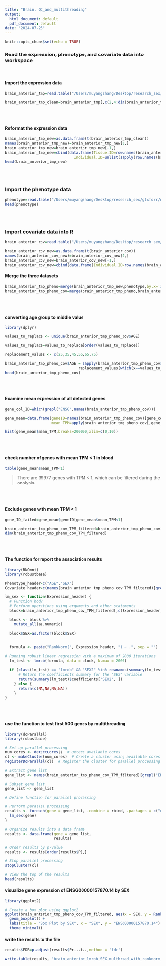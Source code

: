 ```yaml
---
title: "Brain. QC_and_multithreading"
output:
  html_document: default
  pdf_document: default
date: "2024-07-26"
---
```


```r
knitr::opts_chunk$set(echo = TRUE)
```




### Read the expression, phenotype, and covariate data into workspace

<br>

#### Import the expression data 
```r
brain_anterior_tmp=read.table("/Users/muyangzhang/Desktop/research_sex/gtxforr/tpm_tissue/gene_tpm_brain_anterior_cingulate_cortex_ba24.gct",stringsAsFactors = F,header=T,skip=2,check.names = F,sep='\t')

brain_anterior_tmp_clean=brain_anterior_tmp[,c(2,4:dim(brain_anterior_tmp)[2])]

```

<br>
<br>

#### Reformat the expression data 
```r

brain_anterior_tmp_new=as.data.frame(t(brain_anterior_tmp_clean))
names(brain_anterior_tmp_new)=brain_anterior_tmp_new[1,]
brain_anterior_tmp_new=brain_anterior_tmp_new[-1,]
brain_anterior_tmp_new=cbind(data.frame(Tissue.ID=row.names(brain_anterior_tmp_new),
                               Individual.ID=unlist(sapply(row.names(brain_anterior_tmp_new),function(x) sub("^([^\\-]+\\-[^\\-]+).*", "\\1", x)))),brain_anterior_tmp_new)
head(brain_anterior_tmp_new)
```

<br>
<br>

### Import the phenotype data

```r

phenotype=read.table("/Users/muyangzhang/Desktop/research_sex/gtxforr/metadata_files/GTEx_Analysis_v8_Annotations_SubjectPhenotypesDS.txt", stringsAsFactors = F,header=T,check.names = F,sep='\t')
head(phenotype)

```

<br>
<br>

### Import covariate data into R

```r

brain_anterior_cov=read.table("/Users/muyangzhang/Desktop/research_sex/gtxforr/cis_qtl/GTEx_Analysis_v8_eQTL_covariates/Brain_Anterior_cingulate_cortex_BA24.v8.covariates.txt",stringsAsFactors = F,header=T,check.names = F,sep='\t')

brain_anterior_cov_new=as.data.frame(t(brain_anterior_cov))
names(brain_anterior_cov_new)=brain_anterior_cov_new[1,]
brain_anterior_cov_new=brain_anterior_cov_new[-1,]
brain_anterior_cov_new=cbind(data.frame(Individual.ID=row.names(brain_anterior_cov_new)),brain_anterior_cov_new)

```


#### Merge the three datasets

```r

brain_anterior_tmp_pheno=merge(brain_anterior_tmp_new,phenotype,by.x='Individual.ID',by.y='SUBJID')
brain_anterior_tmp_pheno_cov=merge(brain_anterior_tmp_pheno,brain_anterior_cov_new,by='Individual.ID')

```


<br>
<br>

#### converting age group to middle value
```r
library(dplyr)

values_to_replace <- unique(brain_anterior_tmp_pheno_cov$AGE)
```


```r
values_to_replace=values_to_replace[order(values_to_replace)]

replacement_values <- c(25,35,45,55,65,75)

brain_anterior_tmp_pheno_cov$AGE = sapply(brain_anterior_tmp_pheno_cov$AGE, function(x)
                                 replacement_values[which(x==values_to_replace)])
head(brain_anterior_tmp_pheno_cov)
```

<br>
<br>

#### Examine mean expression of all detected genes

```r

gene_col_ID=which(grepl("ENSG",names(brain_anterior_tmp_pheno_cov)))

gene_mean=data.frame(geneID=names(brain_anterior_tmp_pheno_cov)[gene_col_ID],
                     mean_TPM=apply(brain_anterior_tmp_pheno_cov[,gene_col_ID],2,function(x) mean(as.numeric(x))))

hist(gene_mean$mean_TPM,breaks=200000,xlim=c(0,10))
```
<br>
<br>

#### check number of genes with mean TPM < 1 in blood

```r

table(gene_mean$mean_TPM<1)
```
> There are 39977 genes with TPM < 1, which can be filtered during the analysis.

<br>
<br>

#### Exclude genes with mean TPM < 1
```r

gene_ID_failed=gene_mean$geneID[gene_mean$mean_TPM<1]

brain_anterior_tmp_pheno_cov_TPM_filtered=brain_anterior_tmp_pheno_cov[,!names(brain_anterior_tmp_pheno_cov) %in%gene_ID_failed]
dim(brain_anterior_tmp_pheno_cov_TPM_filtered)
```


<br>
<br>


#### The function for report the association results 

```r
library(RNOmni)
library(robustbase)

Phenotype_header=c("AGE","SEX")
Covariate_header=c(names(brain_anterior_tmp_pheno_cov_TPM_filtered)[grepl('Inferred',names(brain_anterior_tmp_pheno_cov_TPM_filtered))],"PC1","PC2","PC3","PC4","PC5")

lm_sex <- function(Expression_header) {
  # Function body
  # Perform operations using arguments and other statements
  block=brain_anterior_tmp_pheno_cov_TPM_filtered[,c(Expression_header,Phenotype_header,Covariate_header)]

  block <- block %>%
    mutate_all(as.numeric)
  
  block$SEX=as.factor(block$SEX)
  
  
  formula <- paste("RankNorm(", Expression_header, ") ~ .", sep = "")

# Running robust linear regression with a maximum of 2000 iterations
  lm_test <- lmrob(formula, data = block, k.max = 2000)
  
  if (class(lm_test) == "lmrob" && "SEX2" %in% rownames(summary(lm_test)$coefficients)) {
      # Return the coefficients summary for the 'SEX' variable
      return(summary(lm_test)$coefficients['SEX2', ])
    } else {
      return(c(NA,NA,NA,NA))
    }
}


```

<br>
<br>

#### use the function to test first 500 genes by multithreading 

```r

library(doParallel)
library(robustbase)

# Set up parallel processing
num_cores <- detectCores()  # Detect available cores
cl <- makeCluster(num_cores)  # Create a cluster using available cores
registerDoParallel(cl)  # Register the cluster for parallel processing

# Extract gene list
gene_list <- names(brain_anterior_tmp_pheno_cov_TPM_filtered)[grepl("ENSG", names(brain_anterior_tmp_pheno_cov_TPM_filtered))]

# Subset gene list
gene_list <- gene_list

# Define function for parallel processing

# Perform parallel processing
results <- foreach(gene = gene_list, .combine = rbind, .packages = c("dplyr","RNOmni","robustbase")) %dopar% {
  lm_sex(gene)
}

# Organize results into a data frame
results <- data.frame(gene = gene_list,
                      results)

# Order results by p-value
results <- results[order(results$P),]

# Stop parallel processing
stopCluster(cl)

# View the top of the results
head(results)
```


#### visualize gene expression of ENSG00000157870.14 by SEX
```r

library(ggplot2)

# Create a box plot using ggplot2
ggplot(brain_anterior_tmp_pheno_cov_TPM_filtered, aes(x = SEX, y = RankNorm(as.numeric(ENSG00000157870.14)), fill = as.factor(SEX))) +
  geom_boxplot() +
  labs(title = "Box Plot by SEX", x = "SEX", y = "ENSG00000157870.14") +
  theme_minimal()

```



#### write the results to the file
```r

results$FDR=p.adjust(results$Pr...t..,method = 'fdr')

write.table(results, "brain_anterior_lmrob_SEX_multhread_with_ranknorm_FDR.txt", quote=F, row.names = F, sep='\t')

```